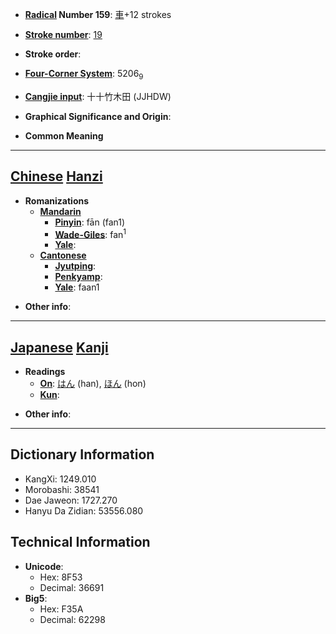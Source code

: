 * '''[[Wiktionary:Chinese radical index| Radical]] Number 159''': [[Wiktionary:Chinese radical index 車|車]]+12 strokes

* '''[[Wiktionary:Chinese total strokes index|Stroke number]]''': [[Wiktionary:Chinese total strokes index 19|19]]

* '''Stroke order''': 

* '''[[Wiktionary:Chinese four corner index|Four-Corner System]]''': 5206<sub>9</sub>

* '''[[Wiktionary:Chinese Cangjie index|Cangjie input]]''': 十十竹木田 (JJHDW)

* '''Graphical Significance and Origin''': 

* '''Common Meaning'''

----

== [[Chinese]] [[Hanzi]] ==

* '''Romanizations'''
** '''[[Mandarin]]'''
*** '''[[Pinyin]]''': fān (fan1)
*** '''[[Wade-Giles]]''': fan<sup>1</sup>
*** '''[[Yale]]''': 
** '''[[Cantonese]]'''
*** '''[[Jyutping]]''':
*** '''[[Penkyamp]]''': 
*** '''[[Yale]]''': faan1

* '''Other info''': 

----

== [[Japanese]] [[Kanji]] ==

* '''Readings'''
** '''[[On]]''': [[はん]] (han), [[ほん]] (hon)
** '''[[Kun]]''': 

* '''Other info''':  

----

== Dictionary Information ==

* KangXi: 1249.010
* Morobashi: 38541
* Dae Jaweon: 1727.270
* Hanyu Da Zidian: 53556.080

== Technical Information ==

* '''Unicode''':
** Hex: 8F53
** Decimal: 36691
* '''Big5''':
** Hex: F35A
** Decimal: 62298